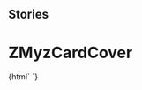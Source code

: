 
## Stories

<Meta title="Myz/MyzCard/ZMyzCardCover" component="z-myz-card-cover" />

# ZMyzCardCover

<Preview>
  <Story name="z-myz-card-cover">
    {html` <z-myz-card-cover
      defaultimg="${text(
        "defaultimg",
        "https://staticmy.zanichelli.it/catalogo/assets/m40001.9788808720740.jpg"
      )}"
      faded="${boolean("faded", false)}"
      img="${text(
        "img",
        "https://staticmy.zanichelli.it/catalogo/assets/m40001.9788808720740.jpg"
      )}"
      titolo="${text("titolo", "Title")}"
    />`}
  </Story>
</Preview>

<Props of="z-myz-card-cover" />
